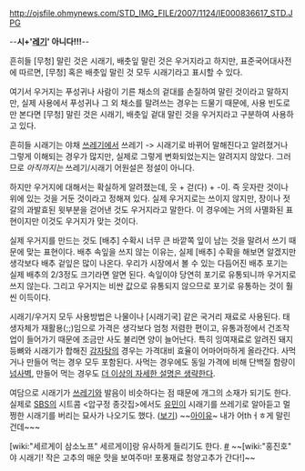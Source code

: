 http://ojsfile.ohmynews.com/STD_IMG_FILE/2007/1124/IE000836617_STD.JPG

--'''시+'[[레기]]' 아니다!!!'''--

흔히들 [무청] 말린 것은 시래기, 배춧잎 말린 것은 우거지라고 하지만, 표준국어대사전에 따르면, [무청] 혹은 배춧잎 말린 것 모두 시래기라고 표시할 수 있다.

여기서 우거지는 푸성귀나 사람이 기른 채소의 겉대를 손질하여 말린 것이라고 말하지만, 실제 사용에서 푸성귀나 그 외 채소를 말려쓰는 경우는 드물기 때문에, 사용 빈도로만 본다면 [무청] 말린 것은 시래기, 배춧잎 겉대 말린 것을 우거지라고 구분하여 사용하고 있다.

흔히들 시래기는 야채 [[쓰레기]]에서 쓰레기 -> 시래기로 바뀌어 말해진다고 알려졌거나 그렇게 이해되는 경우가 많지만, 실제로 그렇게 변화되었는지는 알려지지 않았다. 그러므로 ''아직까지는'' 쓰레기/시래기 어원설은 정설이 아니다.

하지만 우거지에 대해서는 확실하게 알려졌는데, 웃 + 걷(다) + -이. 즉 웃자란 것이나 위에 있는 것을 거둔 것이라고 정해져 있다. 실제 우거지로는 쓰이지 않지만, 장이나 젓갈의 과발효된 윗부분을 걷어낸 것도 우거지라고 말한다. 이 경우에는 거의 사멸화된 표현이지만 이것도 우거지가 맞는 것이다.

실제 우거지를 만드는 것도 [배추] 수확시 너무 큰 바깥쪽 잎이 남는 것을 말려서 쓰기 때문에 맞는 표현이다. 배추 속잎을 쓰지 않는 이유는, 실제 [배추] 수확을 해보면 알겠지만 생각보다 배추 겉잎은 많이 나온다. 우리가 시장에서 볼 수 있는 다듬어진 배추 포기는 실제 배추의 2/3정도 크기라면 알면 된다. 속잎이야 당연히 포기로 유통되니까 우거지로 쓰지 않는다. 그리고 우거지는 비싼 값으로 유통되지 않으므로 포기로 유통하는 것이 훨씬 이득이다.

시래기/우거지 모두 사용방법은 나물이나 [시래기국] 같은 국거리 재료로 사용된다. 태생자체가 재활용(;;)임으로 가격은 생각보다 엄청 저렴한 편이고, 유통과정에서 건조작업이 들어가기 때문에 조금만 사도 불리면 양이 늘어난다. 특히 잉여재료로 알려진 돼지등뼈와 시래기가 합해진 [[감자탕]]의 경우는 가격대비 효율이 어마어마하게 올라간다. 사먹거나 만들어 먹는 경우 모두 포함된다. 사먹는 경우에도 동일 가격에 비해 단백질 함량이 [[넘사벽]], 만들어 먹는 경우도 [[더 이상의 자세한 설명은 생략한다]].
 
여담으로 시래기가 [[쓰레기]]와 발음이 비슷하다는 점 때문에 개그의 소재가 되기도 한다. 실제로 [[SBS]]의 시트콤 <압구정 종갓집>에서도 [[유민]]이 시래기를 쓰레기로 알아듣고 멀쩡한 시래기를 버리는 묘사가 나오기도 했다. ([http://netvfree.sbs.co.kr/sub/netvfree_player.jsp?fname=dr0143e0016900 보기]) ~~[[아이유]]~ 내가 어thㅓㅎ게 말린 건데~~~

[wiki:"세르게이 삼소노프" 세르게이]랑 유사하게 들리기도 한다. [http://comic.naver.com/webtoon/detail.nhn?titleId=103759&no=13&weekday=wed #] ~~[wiki:"홍진호" 야 시래기! 작은 고추의 매운 맛을 보여주마! 포풍재료 청양고추가 간다!]~~
